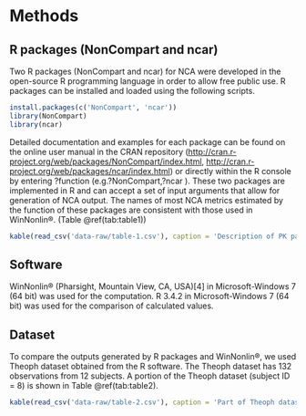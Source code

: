 # Methods

## R packages (NonCompart and ncar)

Two R packages (NonCompart and ncar) for NCA were developed in the open-source R programming language in order to allow free public use. R packages can be installed and loaded using the following scripts.

```r
install.packages(c('NonCompart', 'ncar'))
library(NonCompart)
library(ncar)
```

Detailed documentation and examples for each package can be found on the online user manual in the CRAN repository (<http://cran.r-project.org/web/packages/NonCompart/index.html>, <http://cran.r-project.org/web/packages/ncar/index.html>) or directly within the R console by entering ?function (e.g.?NonCompart,?ncar ). These two packages are implemented in R and can accept a set of input arguments that allow for generation of NCA output. The names of most NCA metrics estimated by the function of these packages are consistent with those used in WinNonlin®. (Table \@ref(tab:table1))

```r
kable(read_csv('data-raw/table-1.csv'), caption = 'Description of PK parameters of WinNonlin and the R packages', booktabs = TRUE, longtable = TRUE)
```


## Software

WinNonlin® (Pharsight, Mountain View, CA, USA)[4] in Microsoft-Windows 7 (64 bit) was used for the computation. R 3.4.2 in Microsoft-Windows 7 (64 bit) was used for the comparison of calculated values.

## Dataset

To compare the outputs generated by R packages and WinNonlin®, we used Theoph dataset obtained from the R software. The Theoph dataset has 132 observations from 12 subjects. A portion of the Theoph dataset (subject ID = 8) is shown in Table \@ref(tab:table2).

```r
kable(read_csv('data-raw/table-2.csv'), caption = 'Part of Theoph dataset with information on key (subject), time, and concentration', booktabs = TRUE)
```

